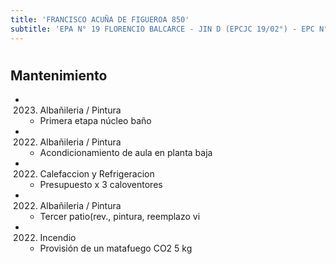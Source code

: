 ```yaml
---
title: 'FRANCISCO ACUÑA DE FIGUEROA 850'
subtitle: 'EPA N° 19 FLORENCIO BALCARCE - JIN D (EPCJC 19/02°) - EPC N° 19 FLORENCIO BALCARCE'
---
```


#


## Mantenimiento

*  (2023) Albañileria / Pintura 
    + Primera etapa núcleo baño

*  (2022) Albañileria / Pintura 
    + Acondicionamiento de aula en planta baja

*  (2022) Calefaccion y Refrigeracion 
    + Presupuesto x 3 caloventores

*  (2022) Albañileria / Pintura 
    + Tercer patio(rev., pintura, reemplazo vi

*  (2022) Incendio 
    + Provisión de un matafuego CO2 5 kg



